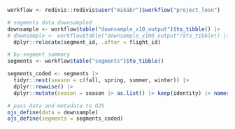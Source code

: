 ```r
workflow <- redivis::redivis$user("mikabr")$workflow("project_loon")

# segments data downsampled
downsample <- workflow$table("downsample_x10_output")$to_tibble() |>
# downsample <- workflow$table("downsample_x100_output")$to_tibble() |>
  dplyr::relocate(segment_id, .after = flight_id)

# by-segment summary
segments <- workflow$table("segments")$to_tibble()

segments_coded <- segments |>
  tidyr::nest(season = c(fall, spring, summer, winter)) |>
  dplyr::rowwise() |>
  dplyr::mutate(season = season |> as.list() |> keep(identity) |> names() |> list())

# pass data and metadata to OJS
ojs_define(data = downsample)
ojs_define(segments = segments_coded)
```
